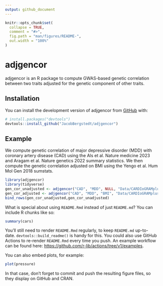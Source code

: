 ```yaml
---
output: github_document
---
```


<!-- README.md is generated from README.Rmd. Please edit that file -->

```r
knitr::opts_chunk$set(
  collapse = TRUE,
  comment = "#>",
  fig.path = "man/figures/README-",
  out.width = "100%"
)
```

# adjgencor

<!-- badges: start -->
<!-- badges: end -->

adjgencor is an R package to compute GWAS-based genetic correlation between two traits adjusted for the genetic component of other traits.

## Installation

You can install the development version of adjgencor from [GitHub](https://github.com/) with:

``` r
# install.packages("devtools")
devtools::install_github("JacobBergstedt/adjgencor")
```

## Example

We compute genetic correlation of major depressive disorder (MDD) with coronary artery disease (CAD) using the Als et al. Nature medicine 2023 and Aragam et al. Nature genetics 2022 summary statistics. We then compute the genetic correlation adjusted on BMI using the Yengo et al. Hum Mol Gen 2018 sumstats. 

```r
library(adjgencor)
library(tidyverse)
gen_cor_unadjusted <- adjgencor("CAD", "MDD", NULL, "Data/CARDIoGRAMplusC4D_2022_CAD_EUR_munged.txt", "Data/MDDAls2023.sumstats.gz", NULL, 0.15, 0.15, NULL, 0.15, 0.15, NULL, "REF/eur_w_ld_chr/")
gen_cor_adjusted <- adjgencor("CAD", "MDD", "BMI", "Data/CARDIoGRAMplusC4D_2022_CAD_EUR_munged.txt", "Data/MDDAls2023.sumstats.gz", "Data/GIANT_UKB_2018_BMI_munged.txt", 0.15, 0.15, NA, 0.15, 0.15, NA, "REF/eur_w_ld_chr/")
bind_rows(gen_cor_unadjusted,gen_cor_unadjusted)
```

What is special about using `README.Rmd` instead of just `README.md`? You can include R chunks like so:

```r
summary(cars)
```

You'll still need to render `README.Rmd` regularly, to keep `README.md` up-to-date. `devtools::build_readme()` is handy for this. You could also use GitHub Actions to re-render `README.Rmd` every time you push. An example workflow can be found here: <https://github.com/r-lib/actions/tree/v1/examples>.

You can also embed plots, for example:

```r
plot(pressure)
```

In that case, don't forget to commit and push the resulting figure files, so they display on GitHub and CRAN.
